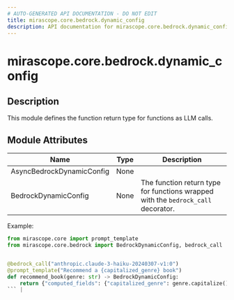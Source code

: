 ```yaml
---
# AUTO-GENERATED API DOCUMENTATION - DO NOT EDIT
title: mirascope.core.bedrock.dynamic_config
description: API documentation for mirascope.core.bedrock.dynamic_config
---
```


# mirascope.core.bedrock.dynamic_config

<ApiType type="Module" />

## Description

This module defines the function return type for functions as LLM calls.

## Module Attributes

| Name | Type | Description |
| ---- | ---- | ----------- |
| AsyncBedrockDynamicConfig | None |  |
| BedrockDynamicConfig | None | The function return type for functions wrapped with the `bedrock_call` decorator.

Example:

```python
from mirascope.core import prompt_template
from mirascope.core.bedrock import BedrockDynamicConfig, bedrock_call


@bedrock_call("anthropic.claude-3-haiku-20240307-v1:0")
@prompt_template("Recommend a {capitalized_genre} book")
def recommend_book(genre: str) -> BedrockDynamicConfig:
    return {"computed_fields": {"capitalized_genre": genre.capitalize()}}
``` |


